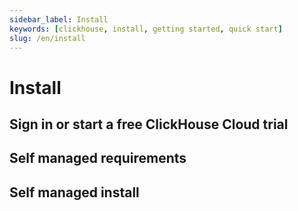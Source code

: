 ```yaml
---
sidebar_label: Install
keywords: [clickhouse, install, getting started, quick start]
slug: /en/install
---
```


# Install

## Sign in or start a free ClickHouse Cloud trial

<SignUp/>
<p/>

## Self managed requirements
<SelfManagedRequirements/>

## Self managed install
<SelfManagedInstall/>


